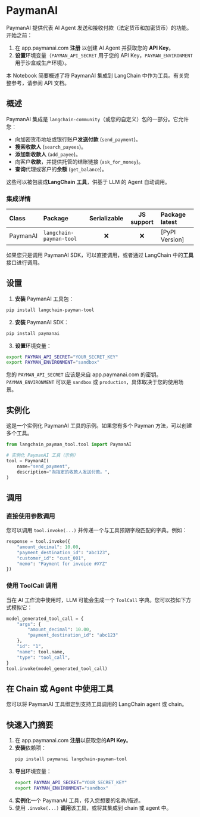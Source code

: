 # PaymanAI

PaymanAI 提供代表 AI Agent 发送和接收付款（法定货币和加密货币）的功能。开始之前：

1. 在 app.paymanai.com **注册** 以创建 AI Agent 并获取您的 **API Key**。
2. **设置**环境变量（`PAYMAN_API_SECRET` 用于您的 API Key，`PAYMAN_ENVIRONMENT` 用于沙盒或生产环境）。

本 Notebook 简要概述了将 PaymanAI 集成到 LangChain 中作为工具。有关完整参考，请参阅 API 文档。

## 概述

PaymanAI 集成是 `langchain-community`（或您的自定义）包的一部分。它允许您：

- 向加密货币地址或银行账户**发送付款** (`send_payment`)。
- **搜索收款人** (`search_payees`)。
- **添加新收款人** (`add_payee`)。
- 向客户**收款**，并提供托管的结账链接 (`ask_for_money`)。
- **查询**代理或客户的**余额** (`get_balance`)。

这些可以被包装成**LangChain 工具**，供基于 LLM 的 Agent 自动调用。

### 集成详情

| Class | Package | Serializable | JS support | Package latest |
| :--- | :--- | :---: | :---: | :--- |
| PaymanAI | `langchain-payman-tool` | ❌ | ❌ | [PyPI Version] |

如果您只是调用 PaymanAI SDK，可以直接调用，或者通过 LangChain 中的**工具**接口进行调用。

## 设置

1. **安装** PaymanAI 工具包：

```bash
pip install langchain-payman-tool
```

2. **安装** PaymanAI SDK：
```bash
pip install paymanai
```

3. **设置**环境变量：
```bash
export PAYMAN_API_SECRET="YOUR_SECRET_KEY"
export PAYMAN_ENVIRONMENT="sandbox"
```

您的 `PAYMAN_API_SECRET` 应该是来自 app.paymanai.com 的密钥。`PAYMAN_ENVIRONMENT` 可以是 `sandbox` 或 `production`，具体取决于您的使用场景。

## 实例化

这是一个实例化 PaymanAI 工具的示例。如果您有多个 Payman 方法，可以创建多个工具。

```python
from langchain_payman_tool.tool import PaymanAI

# 实例化 PaymanAI 工具（示例）
tool = PaymanAI(
    name="send_payment",
    description="向指定的收款人发送付款。",
)
```

## 调用

### 直接使用参数调用

您可以调用 `tool.invoke(...)` 并传递一个与工具预期字段匹配的字典。例如：

```python
response = tool.invoke({
    "amount_decimal": 10.00,
    "payment_destination_id": "abc123",
    "customer_id": "cust_001",
    "memo": "Payment for invoice #XYZ"
})
```

### 使用 ToolCall 调用

当在 AI 工作流中使用时，LLM 可能会生成一个 `ToolCall` 字典。您可以按如下方式模拟它：

```python
model_generated_tool_call = {
    "args": {
        "amount_decimal": 10.00,
        "payment_destination_id": "abc123"
    },
    "id": "1",
    "name": tool.name,
    "type": "tool_call",
}
tool.invoke(model_generated_tool_call)
```

## 在 Chain 或 Agent 中使用工具

您可以将 PaymanAI 工具绑定到支持工具调用的 LangChain agent 或 chain。

## 快速入门摘要

1. 在 app.paymanai.com **注册**以获取您的**API Key**。
2. **安装**依赖项：
   ```bash
   pip install paymanai langchain-payman-tool
   ```
3. **导出**环境变量：
   ```bash
   export PAYMAN_API_SECRET="YOUR_SECRET_KEY"
   export PAYMAN_ENVIRONMENT="sandbox"
   ```
4. **实例化**一个 PaymanAI 工具，传入您想要的名称/描述。
5. 使用 `.invoke(...)` **调用**该工具，或将其集成到 chain 或 agent 中。